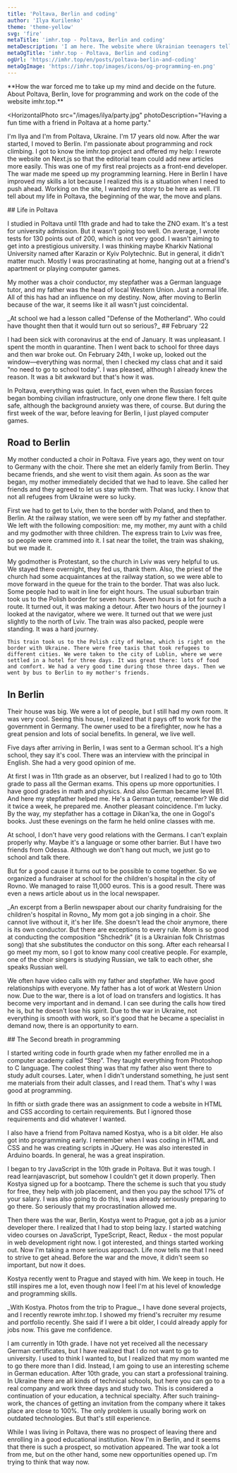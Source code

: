 ```yaml
---
title: 'Poltava, Berlin and coding'
author: 'Ilya Kurilenko'
theme: 'theme-yellow'
svg: 'fire'
metaTitle: 'imhr.top - Poltava, Berlin and coding'
metaDescription: 'I am here. The website where Ukrainian teenagers tells their stories.'
metaOgTitle: 'imhr.top - Poltava, Berlin and coding'
ogUrl: 'https://imhr.top/en/posts/poltava-berlin-and-coding'
metaOgImage: 'https://imhr.top/images/icons/og-programming-en.png'
---
```


<Heading img="/images/ilya/heading.jpg" photoLeft />

<Medium>
  **How the war forced me to take up my mind and decide on the future. About Poltava, Berlin, love for programming and work on the code of the website imhr.top.**
</Medium>

<HorizontalPhoto
  src="/images/ilya/party.jpg"
  photoDescription="Having a fun time with a friend in Poltava at a home party."
>
  I'm Ilya and I'm from Poltava, Ukraine. I'm 17 years old now. After the war started, I moved to Berlin. I'm passionate about programming and rock climbing. I got to know the imhr.top project and offered my help: I rewrote the website on Next.js so that the editorial team could add new articles more easily. This was one of my first real projects as a front-end developer. The war made me speed up my programming learning. Here in Berlin I have improved my skills a lot because I realized this is a situation when I need to push ahead. Working on the site, I wanted my story to be here as well. I'll tell about my life in Poltava, the beginning of the war, the move and plans.
</HorizontalPhoto>

<Medium>
  ## Life in Poltava

  I studied in Poltava until 11th grade and had to take the ZNO exam. It's a test for university admission. But it wasn't going too well. On average, I wrote tests for 130 points out of 200, which is not very good. I wasn't aiming to get into a prestigious university. I was thinking maybe Kharkiv National University named after Karazin or Kyiv Polytechnic. But in general, it didn't matter much. Mostly I was procrastinating at home, hanging out at a friend's apartment or playing computer games. 

  My mother was a choir conductor, my stepfather was a German language tutor, and my father was the head of local Western Union. Just a normal life. All of this has had an influence on my destiny. Now, after moving to Berlin because of the war, it seems like it all wasn't just coincidental.

</Medium>

<Medium>
  <PhotoAndText src='/images/ilya/military.jpg'>
    _At school we had a lesson called "Defense of the Motherland". Who could have thought then that it would turn out so serious?_
  </PhotoAndText>
</Medium>

<Medium>
  ## February ‘22

  I had been sick with coronavirus at the end of January. It was unpleasant. I spent the month in quarantine. Then I went back to school for three days and then war broke out. On February 24th, I woke up, looked out the window—everything was normal, then I checked my class chat and it said "no need to go to school today". I was pleased, although I already knew the reason. It was a bit awkward but that's how it was. 

  In Poltava, everything was quiet. In fact, even when the Russian forces began bombing civilian infrastructure, only one drone flew there. I felt quite safe, although the background anxiety was there, of course. But during the first week of the war, before leaving for Berlin, I just played computer games.

  ## Road to Berlin

  My mother conducted a choir in Poltava. Five years ago, they went on tour to Germany with the choir. There she met an elderly family from Berlin. They became friends, and she went to visit them again. As soon as the war began, my mother immediately decided that we had to leave. She called her friends and they agreed to let us stay with them. That was lucky. I know that not all refugees from Ukraine were so lucky.

  First we had to get to Lviv, then to the border with Poland, and then to Berlin. At the railway station, we were seen off by my father and stepfather. We left with the following composition: me, my mother, my aunt with a child and my godmother with three children. The express train to Lviv was free, so people were crammed into it. I sat near the toilet, the train was shaking, but we made it.

  My godmother is Protestant, so the church in Lviv was very helpful to us. We stayed there overnight, they fed us, thank them. Also, the priest of the church had some acquaintances at the railway station, so we were able to move forward in the queue for the train to the border. That was also luck. Some people had to wait in line for eight hours.
  <VerticalVideoAndText src="/video/ilya/lviv-poland.mp4" caption="Video from the phone from the trip to Lviv&nbsp;—&nbsp;the border with Poland" poster="/video/ilya/lviv-poland-poster.jpg">
    The usual suburban train took us to the Polish border for seven hours. Seven hours is a lot for such a route. It turned out, it was making a detour. After two hours of the journey I looked at the navigator, where we were. It turned out that we were just slightly to the north of Lviv. The train was also packed, people were standing. It was a hard journey.

    This train took us to the Polish city of Helme, which is right on the border with Ukraine. There were free taxis that took refugees to different cities. We were taken to the city of Lublin, where we were settled in a hotel for three days. It was great there: lots of food and comfort. We had a very good time during those three days. Then we went by bus to Berlin to my mother's friends.
  </VerticalVideoAndText>
</Medium>

<Medium>

## In Berlin

  Their house was big. We were a lot of people, but I still had my own room. It was very cool. Seeing this house, I realized that it pays off to work for the government in Germany. The owner used to be a firefighter, now he has a great pension and lots of social benefits. In general, we live well.

  Five days after arriving in Berlin, I was sent to a German school. It's a high school, they say it's cool. There was an interview with the principal in English. She had a very good opinion of me.

  At first I was in 11th grade as an observer, but I realized I had to go to 10th grade to pass all the German exams. This opens up more opportunities. I have good grades in math and physics. And also German became level B1. And here my stepfather helped me. He's a German tutor, remember? We did it twice a week, he prepared me. Another pleasant coincidence. I'm lucky. By the way, my stepfather has a cottage in Dikan'ka, the one in Gogol's books. Just these evenings on the farm he held online classes with me.

  At school, I don't have very good relations with the Germans. I can't explain properly why. Maybe it's a language or some other barrier. But I have two friends from Odessa. Although we don't hang out much, we just go to school and talk there.

  But for a good cause it turns out to be possible to come together. So we organized a fundraiser at school for the children's hospital in the city of Rovno. We managed to raise 11,000 euros. This is a good result. There was even a news article about us in the local newspaper.

</Medium>

<Medium>
  <PhotoAndText src='/images/ilya/newspaper.jpg'>
    _An excerpt from a Berlin newspaper about our charity fundraising for the children's hospital in Rovno_
  </PhotoAndText>
</Medium>

<Medium>
  My mom got a job singing in a choir. She cannot live without it, it's her life. She doesn't lead the choir anymore, there is its own conductor. But there are exceptions to every rule. Mom is so good at conducting the composition "Shchedrik" (it is a Ukrainian folk Christmas song) that she substitutes the conductor on this song. After each rehearsal I go meet my mom, so I got to know many cool creative people. For example, one of the choir singers is studying Russian, we talk to each other, she speaks Russian well.

  We often have video calls with my father and stepfather. We have good relationships with everyone. My father has a lot of work at Western Union now. Due to the war, there is a lot of load on transfers and logistics. It has become very important and in demand. I can see during the calls how tired he is, but he doesn't lose his spirit. Due to the war in Ukraine, not everything is smooth with work, so it's good that he became a specialist in demand now, there is an opportunity to earn.
</Medium>

<Medium>
  ## The Second breath in programming

  I started writing code in fourth grade when my father enrolled me in a computer academy called “Step”. They taught everything from Photoshop to C language. The coolest thing was that my father also went there to study adult courses. Later, when I didn't understand something, he just sent me materials from their adult classes, and I read them. That's why I was good at programming.

  In fifth or sixth grade there was an assignment to code a website in HTML and CSS according to certain requirements. But I ignored those requirements and did whatever I wanted.

  I also have a friend from Poltava named Kostya, who is a bit older. He also got into programming early. I remember when I was coding in HTML and CSS and he was creating scripts in JQuery. He was also interested in Arduino boards. In general, he was a great inspiration.

  I began to try JavaScript in the 10th grade in Poltava. But it was tough. I read learnjavascript, but somehow I couldn't get it down properly. Then Kostya signed up for a bootcamp. There the scheme is such that you study for free, they help with job placement, and then you pay the school 17% of your salary. I was also going to do this, I was already seriously preparing to go there. So seriously that my procrastination allowed me.

  Then there was the war, Berlin, Kostya went to Prague, got a job as a junior developer there. I realized that I had to stop being lazy. I started watching video courses on JavaScript, TypeScript, React, Redux - the most popular in web development right now. I got interested, and things started working out. Now I'm taking a more serious approach. Life now tells me that I need to strive to get ahead. Before the war and the move, it didn't seem so important, but now it does.

  Kostya recently went to Prague and stayed with him. We keep in touch. He still inspires me a lot, even though now I feel I'm at his level of knowledge and programming skills.
</Medium>

<Medium>
  <PhotoAndText src='/images/ilya/with-kostya.jpg'>
    _With Kostya. Photos from the trip to Prague._
  </PhotoAndText>
</Medium>

<Medium>
  I have done several projects, and I recently rewrote imhr.top. I showed my friend's recruiter my resume and portfolio recently. She said if I were a bit older, I could already apply for jobs now. This gave me confidence.

  I am currently in 10th grade. I have not yet received all the necessary German certificates, but I have realized that I do not want to go to university. I used to think I wanted to, but I realized that my mom wanted me to go there more than I did. Instead, I am going to use an interesting scheme in German education. After 10th grade, you can start a professional training. In Ukraine there are all kinds of technical schools, but here you can go to a real company and work three days and study two. This is considered a continuation of your education, a technical specialty. After such training-work, the chances of getting an invitation from the company where it takes place are close to 100%. The only problem is usually boring work on outdated technologies. But that's still experience.

  While I was living in Poltava, there was no prospect of leaving there and enrolling in a good educational institution. Now I'm in Berlin, and it seems that there is such a prospect, so motivation appeared. The war took a lot from me, but on the other hand, some new opportunities opened up. I'm trying to think that way now.
</Medium>